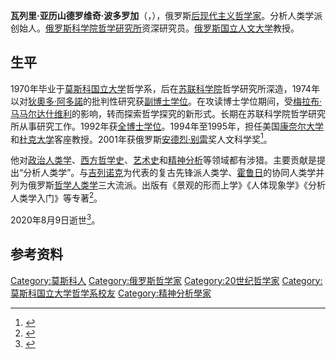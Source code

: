 {{人物信息框
| 姓名     = 瓦列里·波多罗加
| 性别     = 男
| 出生日期 = 1946年9月15日
| 出生地点 = {{USSR}}莫斯科
| 逝世日期 = {{Dda|2020|8|9|1946|9|15}}
| 逝世地点 = {{RUS}}[[莫斯科|莫斯科]]
| 学历     = [[全博士学位|全博士学位]]
| 职业     = 哲学家
| 母校     = [[莫斯科国立大学|莫斯科国立大学]]
| 奖项     = [[安德烈·别雷|安德烈·别雷]]奖（2001年）
}}
'''瓦列里·亚历山德罗维奇·波多罗加'''（{{lang-ru|Валерий Александрович Подорога}}，{{bd|1946年|9月15日|2020年|8月9日|catIdx=Podoroga}}），俄罗斯[[后现代主义|后现代主义]][[哲学家|哲学家]]。分析人类学派创始人。[[俄罗斯科学院哲学研究所|俄罗斯科学院哲学研究所]]资深研究员。[[俄罗斯国立人文大学|俄罗斯国立人文大学]]教授。

== 生平 ==
1970年毕业于[[莫斯科国立大学|莫斯科国立大学]]哲学系，后在[[苏联科学院|苏联科学院]]哲学研究所深造，1974年以对[[狄奧多·阿多諾|狄奧多·阿多諾]]的批判性研究获[[副博士学位|副博士学位]]。在攻读博士学位期间，受[[梅拉布·马马尔达什维利|梅拉布·马马尔达什维利]]的影响，转而探索哲学探究的新形式。长期在苏联科学院哲学研究所从事研究工作。1992年获[[全博士学位|全博士学位]]。1994年至1995年，担任美国[[康奈尔大学|康奈尔大学]]和[[杜克大学|杜克大学]]客座教授。2001年获俄罗斯[[安德烈·别雷|安德烈·别雷]]奖人文科学奖<ref>{{cite web |script-title=ru:Умер философ Валерий Подорога |url=https://gorky.media/news/umer-filosof-valerij-podoroga/ |publisher=Пятничный Горький |language=ru |date=2020-08-10 |access-date=2020-08-14 |archive-date=2020-11-26 |archive-url=https://web.archive.org/web/20201126122248/https://gorky.media/news/umer-filosof-valerij-podoroga/ |dead-url=no }}</ref>。

他对[[政治人类学|政治人类学]]、[[西方哲学史|西方哲学史]]、[[艺术史|艺术史]]和[[精神分析|精神分析]]等领域都有涉猎。主要贡献是提出“分析人类学”。与[[费奥多尔·伊万诺维奇·吉列诺克|吉列诺克]]为代表的复古先锋派人类学、[[谢尔盖·谢尔盖耶维奇·霍鲁日|霍鲁日]]的协同人类学并列为俄罗斯[[哲学人类学|哲学人类学]]三大流派。出版有《景观的形而上学》《人体现象学》《分析人类学入门》等专著<ref>{{cite journal |author=Marina F. Bykova|script-title=en:Valery Podoroga and His Analytic Anthropology|journal=Russian Studies in Philosophy |date=2016|volume=54|issue=4|pages=253-256|doi=10.1080/10611967.2016.1286902|language=en}}</ref>。

2020年8月9日逝世<ref>{{cite web |script-title=ru:Умер философ Валерий Подорога |url=https://www.svoboda.org/a/30776713.html |publisher=Радио Свобода |language=ru |date=2020-08-11 |access-date=2020-08-14 |archive-date=2020-09-22 |archive-url=https://web.archive.org/web/20200922155619/https://www.svoboda.org/a/30776713.html |dead-url=no }}</ref>。

== 参考资料 ==
{{reflist}}
{{Authority control}}
{{portal bar|哲学|人类学|人物|苏联|俄罗斯}}

{{DEFAULTSORT:Podoroga, Valery Alexandrovich}}
[[Category:莫斯科人|Category:莫斯科人]]
[[Category:俄罗斯哲学家|Category:俄罗斯哲学家]]
[[Category:20世纪哲学家|Category:20世纪哲学家]]
[[Category:莫斯科国立大学哲学系校友|Category:莫斯科国立大学哲学系校友]]
[[Category:精神分析學家|Category:精神分析學家]]